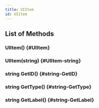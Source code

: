 ```yaml
---
title: UIItem
id: UIItem
---
```


## List of Methods

### UIItem() {#UIItem}

### UIItem(string) {#UIItem-string}

### string GetID() {#string-GetID}

### string GetType() {#string-GetType}

### string GetLabel() {#string-GetLabel}

